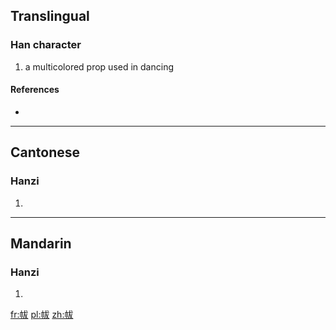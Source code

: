 ==Translingual==

===Han character===
{{Han char|rn=50|rad=巾|as=05|sn=8|four=4324<sub>7</sub>|canj=中月戈大水 (LBIKE), 中月戈大大 (LBIKK)}}

# a multicolored prop used in dancing

====References====
* {{Han ref|kx=0330.020|dkj=08850|dj=0635.210|hdz=10733.040|uh=5E17|ud=24087|bh=CC6D|bd=52333}}

----

==Cantonese==

===Hanzi===
{{yue-hanzi|jyut=|y=fat1}}

# {{defn|lang=yue|sort=巾05}}

----

==Mandarin==

===Hanzi===
{{cmn-hanzi|pin=[[fú]] ([[fu2]]), [[shuài]] ([[shuai4]]), [[shuò]] ([[shuo4]])|wg=fu<sup>2</sup>, shuai<sup>4</sup>, shuo<sup>4</sup>}}

# {{defn|lang=cmn|sort=巾05}}

[[fr:帗]]
[[pl:帗]]
[[zh:帗]]